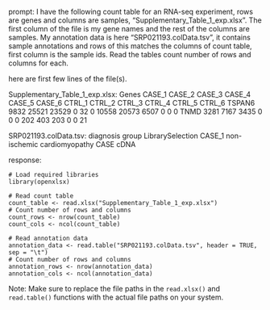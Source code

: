 prompt:
I have the following count table for an RNA-seq experiment, rows are genes and columns are samples, "Supplementary_Table_1_exp.xlsx". The first column of the file is my gene names and the rest of the columns are samples. My annotation data is here  "SRP021193.colData.tsv", it contains sample annotations and rows of this matches the columns of count table, first column is the sample ids. Read the tables count number of rows and columns for each.

here are first few lines of the file(s).

Supplementary_Table_1_exp.xlsx:
Genes	CASE_1	CASE_2	CASE_3	CASE_4	CASE_5	CASE_6	CTRL_1	CTRL_2	CTRL_3	CTRL_4	CTRL_5	CTRL_6
TSPAN6	9832	25521	23529	0	32	0	10558	20573	6507	0	0	 0
TNMD	3281	 7167	 3435	0	 0	0	  202	  403	 203	0	0	21


SRP021193.colData.tsv:
diagnosis	group	LibrarySelection
CASE_1	non-ischemic cardiomyopathy	CASE	cDNA


response:
```
# Load required libraries
library(openxlsx)

# Read count table
count_table <- read.xlsx("Supplementary_Table_1_exp.xlsx")
# Count number of rows and columns
count_rows <- nrow(count_table)
count_cols <- ncol(count_table)

# Read annotation data
annotation_data <- read.table("SRP021193.colData.tsv", header = TRUE, sep = "\t")
# Count number of rows and columns
annotation_rows <- nrow(annotation_data)
annotation_cols <- ncol(annotation_data)
```
Note: Make sure to replace the file paths in the `read.xlsx()` and `read.table()` functions with the actual file paths on your system.
